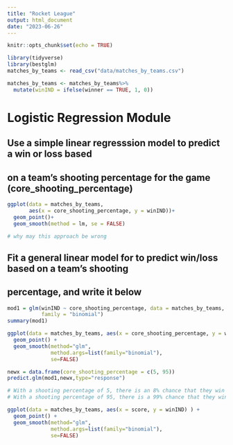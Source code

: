 ```yaml
---
title: "Rocket League"
output: html_document
date: "2023-06-26"
---
```


```r
knitr::opts_chunk$set(echo = TRUE)
```

```r
library(tidyverse)
library(bestglm)
matches_by_teams <- read_csv("data/matches_by_teams.csv")

matches_by_teams <- matches_by_teams%>%
  mutate(winIND = ifelse(winner == TRUE, 1, 0))
```

# Logistic Regression Module



## Use a simple linear regresssion model to predict a win or loss based
## on a team's shooting percentage for the game (core_shooting_percentage)


```r
ggplot(data = matches_by_teams, 
       aes(x = core_shooting_percentage, y = winIND))+
  geom_point()+
  geom_smooth(method = lm, se = FALSE)

# why may this approach be wrong 
```

## Fit a general linear model for to predict win/loss based on a team's shooting
## percentage, and write it below 

```r
mod1 = glm(winIND ~ core_shooting_percentage, data = matches_by_teams, 
           family = "binomial")
summary(mod1)
```

```r
ggplot(data = matches_by_teams, aes(x = core_shooting_percentage, y = winIND) ) + 
  geom_point() + 
  geom_smooth(method="glm", 
              method.args=list(family="binomial"), 
              se=FALSE)
```

```r
newx = data.frame(core_shooting_percentage = c(5, 95))
predict.glm(mod1,newx,type="response")

# With a shooting percentage of 5, there is an 8% chance that they win
# With a shooting percentage of 95, there is a 99% chance that they win the game 
```


```r
ggplot(data = matches_by_teams, aes(x = score, y = winIND) ) + 
  geom_point() + 
  geom_smooth(method="glm", 
              method.args=list(family="binomial"), 
              se=FALSE)
```

